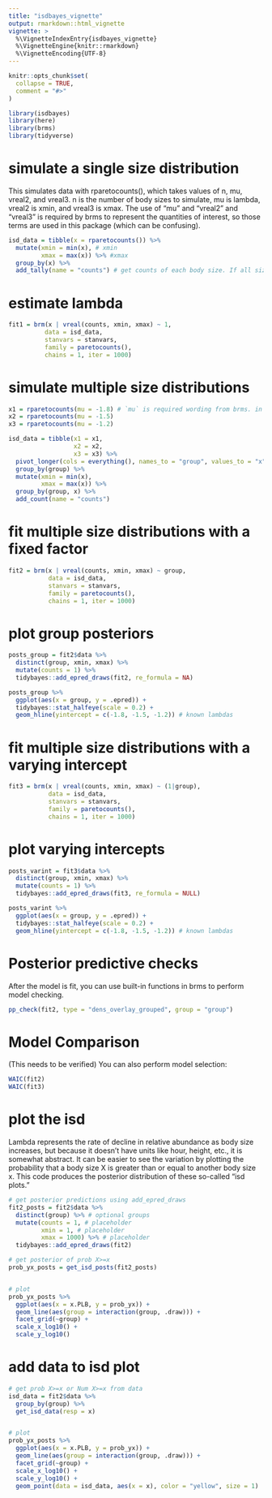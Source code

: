 ```yaml
---
title: "isdbayes_vignette"
output: rmarkdown::html_vignette
vignette: >
  %\VignetteIndexEntry{isdbayes_vignette}
  %\VignetteEngine{knitr::rmarkdown}
  %\VignetteEncoding{UTF-8}
---
```


```r
knitr::opts_chunk$set(
  collapse = TRUE,
  comment = "#>"
)
```

```r
library(isdbayes)
library(here)
library(brms)
library(tidyverse)
```

# simulate a single size distribution
This simulates data with rparetocounts(), which takes values of n, mu, vreal2, and vreal3. n is the number of body sizes to simulate, mu is lambda, vreal2 is xmin, and vreal3 is xmax. The use of "mu" and "vreal2" and "vreal3" is required by brms to represent the quantities of interest, so those terms are used in this package (which can be confusing).

```r
isd_data = tibble(x = rparetocounts()) %>% 
  mutate(xmin = min(x), # xmin
         xmax = max(x)) %>% #xmax
  group_by(x) %>% 
  add_tally(name = "counts") # get counts of each body size. If all sizes are unique, this is just 1. This is where size densities would also go
```

# estimate lambda
```r
fit1 = brm(x | vreal(counts, xmin, xmax) ~ 1, 
          data = isd_data,
          stanvars = stanvars,
          family = paretocounts(),
          chains = 1, iter = 1000)
```

# simulate multiple size distributions
```r

x1 = rparetocounts(mu = -1.8) # `mu` is required wording from brms. in this case it means the lambda exponent of the ISD
x2 = rparetocounts(mu = -1.5)
x3 = rparetocounts(mu = -1.2)

isd_data = tibble(x1 = x1,
                  x2 = x2,
                  x3 = x3) %>% 
  pivot_longer(cols = everything(), names_to = "group", values_to = "x") %>% 
  group_by(group) %>% 
  mutate(xmin = min(x),
         xmax = max(x)) %>% 
  group_by(group, x) %>% 
  add_count(name = "counts")
```

# fit multiple size distributions with a fixed factor
```r
fit2 = brm(x | vreal(counts, xmin, xmax) ~ group, 
           data = isd_data,
           stanvars = stanvars,
           family = paretocounts(),
           chains = 1, iter = 1000)
```

# plot group posteriors
```r
posts_group = fit2$data %>% 
  distinct(group, xmin, xmax) %>% 
  mutate(counts = 1) %>% 
  tidybayes::add_epred_draws(fit2, re_formula = NA) 

posts_group %>% 
  ggplot(aes(x = group, y = .epred)) + 
  tidybayes::stat_halfeye(scale = 0.2) + 
  geom_hline(yintercept = c(-1.8, -1.5, -1.2)) # known lambdas
```

# fit multiple size distributions with a varying intercept
```r
fit3 = brm(x | vreal(counts, xmin, xmax) ~ (1|group), 
           data = isd_data,
           stanvars = stanvars,
           family = paretocounts(),
           chains = 1, iter = 1000)
```
# plot varying intercepts
```r
posts_varint = fit3$data %>% 
  distinct(group, xmin, xmax) %>% 
  mutate(counts = 1) %>% 
  tidybayes::add_epred_draws(fit3, re_formula = NULL) 

posts_varint %>% 
  ggplot(aes(x = group, y = .epred)) + 
  tidybayes::stat_halfeye(scale = 0.2) + 
  geom_hline(yintercept = c(-1.8, -1.5, -1.2)) # known lambdas
```


# Posterior predictive checks
After the model is fit, you can use built-in functions in brms to perform model checking.
```r
pp_check(fit2, type = "dens_overlay_grouped", group = "group")
```

# Model Comparison
(This needs to be verified) You can also perform model selection:
```r
WAIC(fit2)
WAIC(fit3)

```


# plot the isd
Lambda represents the rate of decline in relative abundance as body size increases, but because it doesn't have units like hour, height, etc., it is somewhat abstract. It can be easier to see the variation by plotting the probability that a body size X is greater than or equal to another body size x. This code produces the posterior distribution of these so-called "isd plots."

```r
# get posterior predictions using add_epred_draws
fit2_posts = fit2$data %>% 
  distinct(group) %>% # optional groups
  mutate(counts = 1, # placeholder
         xmin = 1, # placeholder
         xmax = 1000) %>% # placeholder
  tidybayes::add_epred_draws(fit2)

# get posterior of prob X>=x
prob_yx_posts = get_isd_posts(fit2_posts)


# plot
prob_yx_posts %>% 
  ggplot(aes(x = x.PLB, y = prob_yx)) +
  geom_line(aes(group = interaction(group, .draw))) +
  facet_grid(~group) +
  scale_x_log10() +
  scale_y_log10()

```

# add data to isd plot
```r
# get prob X>=x or Num X>=x from data
isd_data = fit2$data %>%
  group_by(group) %>% 
  get_isd_data(resp = x)


# plot
prob_yx_posts %>% 
  ggplot(aes(x = x.PLB, y = prob_yx)) +
  geom_line(aes(group = interaction(group, .draw))) +
  facet_grid(~group) +
  scale_x_log10() +
  scale_y_log10() +
  geom_point(data = isd_data, aes(x = x), color = "yellow", size = 1)
```

